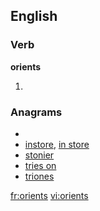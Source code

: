 
==English==

===Verb===
'''orients'''

# {{third-person singular of|[[orient]]}}

===Anagrams===
* {{alphagram|einorst}}
* [[instore#English|instore]], [[in store#English|in store]]
* [[stonier#English|stonier]]
* [[tries on#English|tries on]]
* [[triones#English|triones]]

[[fr:orients]]
[[vi:orients]]